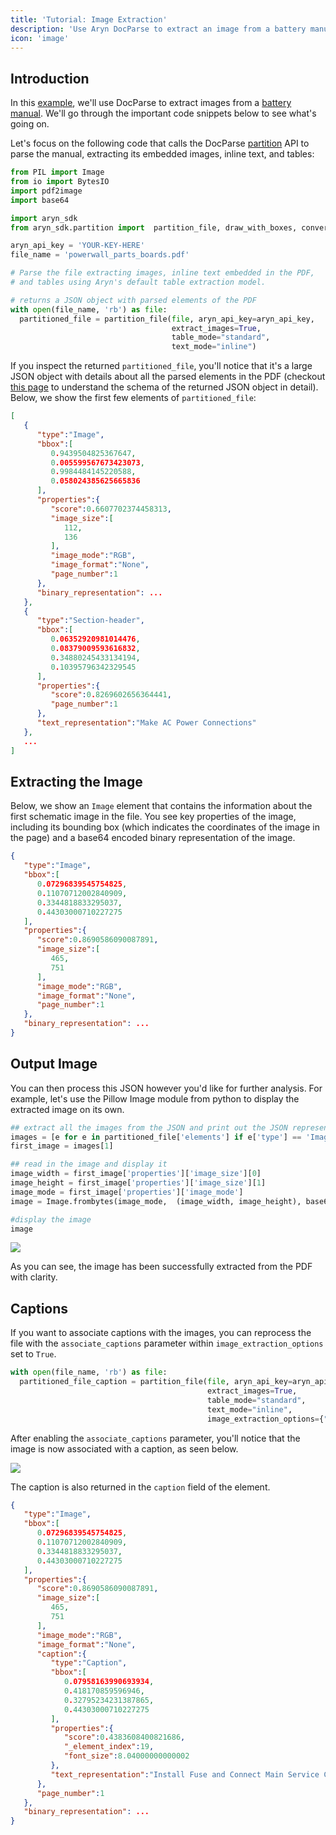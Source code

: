 ```yaml
---
title: 'Tutorial: Image Extraction'
description: 'Use Aryn DocParse to extract an image from a battery manual'
icon: 'image'
---
```


## Introduction

In this [example](https://colab.research.google.com/drive/1_OOvmy-N5qQNxKe-S2vKHBodfcBR25hg), 
we'll use DocParse to extract images from a 
[battery manual](https://aryn-public.s3.amazonaws.com/partitioner-blog-data/powerwall_parts_boards.pdf). 
We'll go through the important code snippets below to see what's going on.

Let's focus on the following code that calls the DocParse [partition](../../api-reference/introduction) API
to parse the manual, extracting its embedded images, inline text, and tables:
  
```python
from PIL import Image
from io import BytesIO
import pdf2image
import base64

import aryn_sdk
from aryn_sdk.partition import  partition_file, draw_with_boxes, convert_image_element

aryn_api_key = 'YOUR-KEY-HERE'
file_name = 'powerwall_parts_boards.pdf'

# Parse the file extracting images, inline text embedded in the PDF,
# and tables using Aryn's default table extraction model.

# returns a JSON object with parsed elements of the PDF
with open(file_name, 'rb') as file:
  partitioned_file = partition_file(file, aryn_api_key=aryn_api_key,
                                    extract_images=True,
                                    table_mode="standard",
                                    text_mode="inline")

```


If you inspect the returned `partitioned_file`, you'll notice that it's a large JSON object with 
details about all the parsed elements in the PDF (checkout [this page](../output_structure) to understand 
the schema of the returned JSON object in detail). Below, we show the first few elements of 
`partitioned_file`: 

```json
[
   {
      "type":"Image",
      "bbox":[
         0.9439504825367647,
         0.005599567673423073,
         0.9984484145220588,
         0.058024385625665836
      ],
      "properties":{
         "score":0.6607702374458313,
         "image_size":[
            112,
            136
         ],
         "image_mode":"RGB",
         "image_format":"None",
         "page_number":1
      },
      "binary_representation": ...
   },
   {
      "type":"Section-header",
      "bbox":[
         0.06352920981014476,
         0.08379009593616832,
         0.34880245433134194,
         0.10395796342329545
      ],
      "properties":{
         "score":0.8269602656364441,
         "page_number":1
      },
      "text_representation":"Make AC Power Connections"
   },
   ...
]
```

## Extracting the Image

Below, we show an `Image` element that contains the information about the first
schematic image in the file. You see key properties of the image, including its bounding box 
(which indicates the coordinates of the image in the page) and 
a base64 encoded binary representation of the image.

```json
{
   "type":"Image",
   "bbox":[
      0.07296839545754825,
      0.11070712002840909,
      0.3344818833295037,
      0.44303000710227275
   ],
   "properties":{
      "score":0.8690586090087891,
      "image_size":[
         465,
         751
      ],
      "image_mode":"RGB",
      "image_format":"None",
      "page_number":1
   },
   "binary_representation": ...
}
```

## Output Image


You can then process this JSON however you'd like for further analysis. For example, let's use the 
Pillow Image module from python to display the extracted image on its own.

```python
## extract all the images from the JSON and print out the JSON representation of the first image
images = [e for e in partitioned_file['elements'] if e['type'] == 'Image']
first_image = images[1]

## read in the image and display it
image_width = first_image['properties']['image_size'][0]
image_height = first_image['properties']['image_size'][1]
image_mode = first_image['properties']['image_mode']
image = Image.frombytes(image_mode,  (image_width, image_height), base64.b64decode(first_image['binary_representation']))

#display the image
image 
```

<Frame>
  <img src="/images/board.png" />
</Frame>

As you can see, the image has been successfully extracted from the PDF with clarity.

## Captions

If you want to associate captions with the images, you can reprocess the file with the `associate_captions` parameter within `image_extraction_options` set to `True`.

```python
with open(file_name, 'rb') as file:
  partitioned_file_caption = partition_file(file, aryn_api_key=aryn_api_key,
                                            extract_images=True,
                                            table_mode="standard",
                                            text_mode="inline",
                                            image_extraction_options={"associate_captions": True})
```

After enabling the `associate_captions` parameter, you'll notice that the image is now associated with a caption, as seen below.

<Frame>
  <img src="/images/image_with_caption.png" />
</Frame>

The caption is also returned in the `caption` field of the element.

```json
{
   "type":"Image",
   "bbox":[
      0.07296839545754825,
      0.11070712002840909,
      0.3344818833295037,
      0.44303000710227275
   ],
   "properties":{
      "score":0.8690586090087891,
      "image_size":[
         465,
         751
      ],
      "image_mode":"RGB",
      "image_format":"None",
      "caption":{
         "type":"Caption",
         "bbox":[
            0.07958163990693934,
            0.418170859596946,
            0.32795234231387865,
            0.44303000710227275
         ],
         "properties":{
            "score":0.4383608400821686,
            "_element_index":19,
            "font_size":8.04000000000002
         },
         "text_representation":"Install Fuse and Connect Main Service Conductors"
      },
      "page_number":1
   },
   "binary_representation": ...
}
```